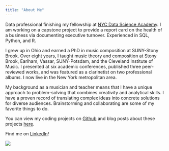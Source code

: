 ```yaml
---
title: "About Me"
---
```


Data professional finishing my fellowship at [NYC Data Science Academy](http://www.nycdatascience.com). I am working on a capstone project to provide a report card on the health of a business via documenting executive turnover. Experienced in SQL, Python, and R.

I grew up in Ohio and earned a PhD in music composition at SUNY-Stony Brook. Over eight years, I taught music theory and composition at Stony Brook, Earlham, Vassar, SUNY-Potsdam, and the Cleveland Institute of Music. I presented at six academic conferences, published three peer-reviewed works, and was featured as a clarinetist on two professional albums. I now live in the New York metropolitan area.  

My background as a musician and teacher means that I have a unique approach to problem-solving that combines creativity and analytical skills. I have a proven record of translating complex ideas into concrete solutions for diverse audiences. Brainstorming and collaborating are some of my favorite things to do.  

You can view my coding projects on [Github](http://www.github.com/jdsferra) and blog posts about these projects [here](http://www.nycdatascience.com/blog/author/jdsferra).  

Find me on [LinkedIn](http://www.linkedin.com/in/joe-sferra)!


![ ](/assets/Headshot.jpg)